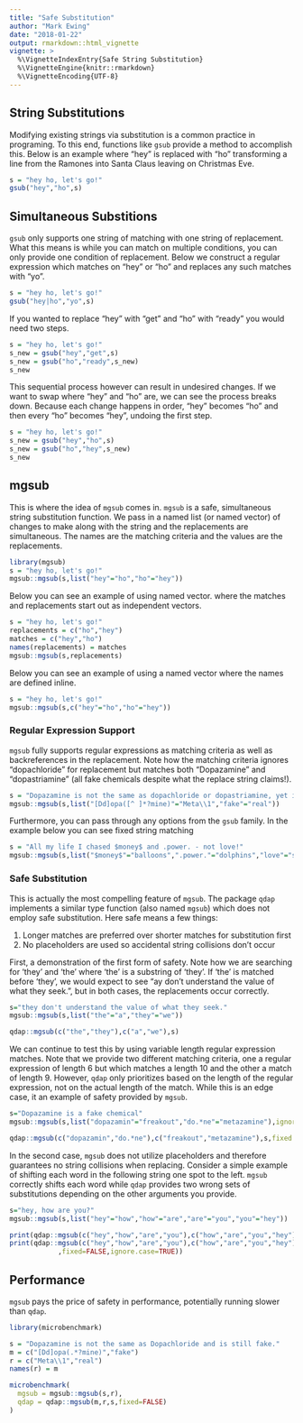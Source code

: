 ---
title: "Safe Substitution"
author: "Mark Ewing"
date: "2018-01-22"
output: rmarkdown::html_vignette
vignette: >
  %\VignetteIndexEntry{Safe String Substitution}
  %\VignetteEngine{knitr::rmarkdown}
  %\VignetteEncoding{UTF-8}
---

## String Substitutions

Modifying existing strings via substitution is a common practice in programing. To this end, functions like `gsub` provide a method to accomplish this.  Below is an example where "hey" is replaced with "ho" transforming a line from the Ramones into Santa Claus leaving on Christmas Eve.

```{r}
s = "hey ho, let's go!"
gsub("hey","ho",s)
```

## Simultaneous Substitions

`gsub` only supports one string of matching with one string of replacement. What this means is while you can match on multiple conditions, you can only provide one condition of replacement. Below we construct a regular expression which matches on "hey" or "ho" and replaces any such matches with "yo".

```{r}
s = "hey ho, let's go!"
gsub("hey|ho","yo",s)
```

If you wanted to replace "hey" with "get" and "ho" with "ready" you would need two steps.

```{r}
s = "hey ho, let's go!"
s_new = gsub("hey","get",s)
s_new = gsub("ho","ready",s_new)
s_new
```

This sequential process however can result in undesired changes.  If we want to swap where "hey" and "ho" are, we can see the process breaks down.  Because each change happens in order, "hey" becomes "ho" and then every "ho" becomes "hey", undoing the first step.

```{r}
s = "hey ho, let's go!"
s_new = gsub("hey","ho",s)
s_new = gsub("ho","hey",s_new)
s_new
```

## mgsub

This is where the idea of `mgsub` comes in.  `mgsub` is a safe, simultaneous string substitution function.  We pass in a named list (or named vector) of changes to make along with the string and the replacements are simultaneous.  The names are the matching criteria and the values are the replacements.

```{r}
library(mgsub)
s = "hey ho, let's go!"
mgsub::mgsub(s,list("hey"="ho","ho"="hey"))
```

Below you can see an example of using named vector. where the matches and replacements start out as independent vectors.

```{r}
s = "hey ho, let's go!"
replacements = c("ho","hey")
matches = c("hey","ho")
names(replacements) = matches
mgsub::mgsub(s,replacements)
```

Below you can see an example of using a named vector where the names are defined inline.

```{r}
s = "hey ho, let's go!"
mgsub::mgsub(s,c("hey"="ho","ho"="hey"))
```

### Regular Expression Support

`mgsub` fully supports regular expressions as matching criteria as well as backreferences in the replacement.  Note how the matching criteria ignores "dopachloride" for replacement but matches both "Dopazamine" and "dopastriamine" (all fake chemicals despite what the replace string claims!).

```{r}
s = "Dopazamine is not the same as dopachloride or dopastriamine, yet is still fake."
mgsub::mgsub(s,list("[Dd]opa([^ ]*?mine)"="Meta\\1","fake"="real"))
```

Furthermore, you can pass through any options from the `gsub` family.  In the example below you can see fixed string matching

```{r}
s = "All my life I chased $money$ and .power. - not love!"
mgsub::mgsub(s,list("$money$"="balloons",".power."="dolphins","love"="success"),fixed=TRUE)
```

### Safe Substitution

This is actually the most compelling feature of `mgsub`.  The package `qdap` implements a similar type function (also named `mgsub`) which does not employ safe substitution.  Here safe means a few things:

1. Longer matches are preferred over shorter matches for substitution first
2. No placeholders are used so accidental string collisions don't occur

First, a demonstration of the first form of safety.  Note how we are searching for 'they' and 'the' where 'the' is a substring of 'they'.  If 'the' is matched before 'they', we would expect to see "ay don't understand the value of what they seek.", but in both cases, the replacements occur correctly.

```{r}
s="they don't understand the value of what they seek."
mgsub::mgsub(s,list("the"="a","they"="we"))
```

```{r}
qdap::mgsub(c("the","they"),c("a","we"),s)
```

We can continue to test this by using variable length regular expression matches. Note that we provide two different matching criteria, one a regular expression of length 6 but which matches a length 10 and the other a match of length 9.  However, `qdap` only prioritizes based on the length of the regular expression, not on the actual length of the match.  While this is an edge case, it an example of safety provided by `mgsub`.

```{r}
s="Dopazamine is a fake chemical"
mgsub::mgsub(s,list("dopazamin"="freakout","do.*ne"="metazamine"),ignore.case=TRUE)
```

```{r}
qdap::mgsub(c("dopazamin","do.*ne"),c("freakout","metazamine"),s,fixed = FALSE,ignore.case=TRUE)
```

In the second case, `mgsub` does not utilize placeholders and therefore guarantees no string collisions when replacing.  Consider a simple example of shifting each word in the following string one spot to the left.  `mgsub` correctly shifts each word while `qdap` provides two wrong sets of substitutions depending on the other arguments you provide.

```{r}
s="hey, how are you?"
mgsub::mgsub(s,list("hey"="how","how"="are","are"="you","you"="hey"))
```

```{r}
print(qdap::mgsub(c("hey","how","are","you"),c("how","are","you","hey"),s))
print(qdap::mgsub(c("hey","how","are","you"),c("how","are","you","hey"),s
            ,fixed=FALSE,ignore.case=TRUE))
```

## Performance

`mgsub` pays the price of safety in performance, potentially running slower than `qdap`.

```{r}
library(microbenchmark)

s = "Dopazamine is not the same as Dopachloride and is still fake."
m = c("[Dd]opa(.*?mine)","fake")
r = c("Meta\\1","real")
names(r) = m

microbenchmark(
  mgsub = mgsub::mgsub(s,r),
  qdap = qdap::mgsub(m,r,s,fixed=FALSE)
)
```